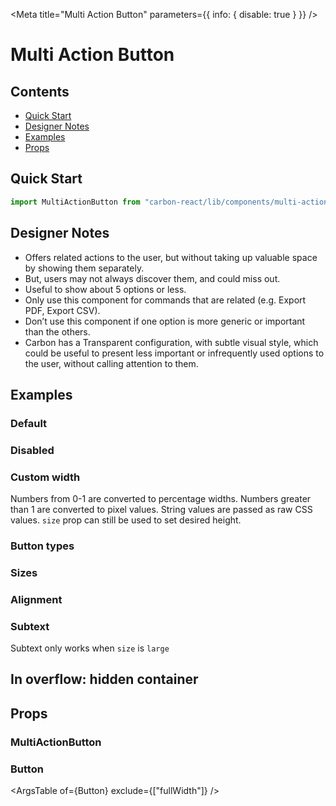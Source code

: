 

<Meta title="Multi Action Button" parameters={{ info: { disable: true } }} />

# Multi Action Button

## Contents

- [Quick Start](#quick-start)
- [Designer Notes](#designer-notes)
- [Examples](#examples)
- [Props](#props)

## Quick Start

```javascript
import MultiActionButton from "carbon-react/lib/components/multi-action-button";
```

## Designer Notes

- Offers related actions to the user, but without taking up valuable space by showing them separately.
- But, users may not always discover them, and could miss out.
- Useful to show about 5 options or less.
- Only use this component for commands that are related (e.g. Export PDF, Export CSV).
- Don’t use this component if one option is more generic or important than the others.
- Carbon has a Transparent configuration, with subtle visual style, which could be useful to present less important or infrequently used options to the user, without calling attention to them.

## Examples

### Default

<Canvas>
  <Story name="default" story={stories.DefaultStory} />
</Canvas>

### Disabled

<Canvas>
  <Story name="disabled" story={stories.Disabled} />
</Canvas>

### Custom width

Numbers from 0-1 are converted to percentage widths. Numbers greater than 1 are converted to pixel values. 
String values are passed as raw CSS values. `size` prop can still be used to set desired height.

<Canvas>
  <Story name="custom width" story={stories.CustomWidth} />
</Canvas>

### Button types

<Canvas>
  <Story name="button types" story={stories.ButtonTypes} />
</Canvas>

### Sizes

<Canvas>
  <Story name="sizes" story={stories.Sizes}/>
</Canvas>

### Alignment

<Canvas>
  <Story name="align" story={stories.Alignment} />
</Canvas>

### Subtext

Subtext only works when `size` is `large`

<Canvas>
  <Story name="subtext" story={stories.Subtext} />
</Canvas>

## In overflow: hidden container

<Canvas>
  <Story
    name="in overflow hidden container" story={stories.InOverflowHiddenContainer} />
</Canvas>

## Props

### MultiActionButton

<StyledSystemProps of={MultiActionButton} width noHeader margin/>

### Button

<ArgsTable of={Button} exclude={["fullWidth"]} />
